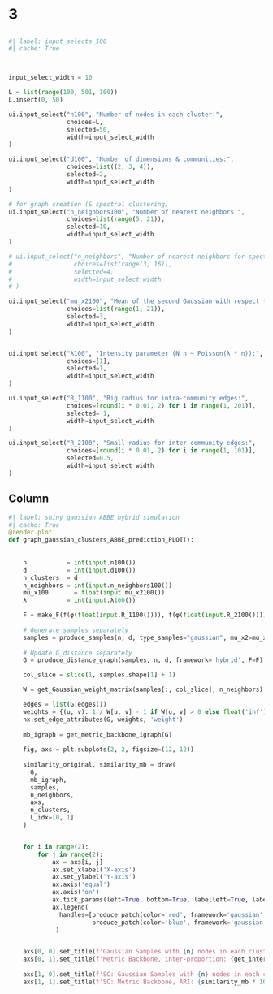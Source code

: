 # 3

##  {.sidebar width="300px"}

```python
#| label: input_selects_100
#| cache: True



input_select_width = 10

L = list(range(100, 501, 100))
L.insert(0, 50)

ui.input_select("n100", "Number of nodes in each cluster:",
                choices=L,
                selected=50,
                width=input_select_width
)

ui.input_select("d100", "Number of dimensions & communities:",
                choices=list((2, 3, 4)),
                selected=2,
                width=input_select_width
)

# for graph creation (& spectral clustering)
ui.input_select("n_neighbors100", "Number of nearest neighbors ",
                choices=list(range(5, 21)),
                selected=10,
                width=input_select_width
)

# ui.input_select("n_neighbors", "Number of nearest neighbors for spectral clustering:",
#                 choices=list(range(3, 16)),
#                 selected=4,
#                 width=input_select_width
# )

ui.input_select("mu_x2100", "Mean of the second Gaussian with respect to the x-axis:",
                choices=list(range(1, 21)),
                selected=3,
                width=input_select_width
)


ui.input_select("λ100", "Intensity parameter (N_n ~ Poisson(λ * n)):",
                choices=[1],
                selected=1,
                width=input_select_width
)

ui.input_select("R_1100", "Big radius for intra-community edges:",
                choices=[round(i * 0.01, 2) for i in range(1, 201)],
                selected= 1,
                width=input_select_width
)

ui.input_select("R_2100", "Small radius for inter-community edges:",
                choices=[round(i * 0.01, 2) for i in range(1, 101)],
                selected=0.5,
                width=input_select_width
)

```

## Column

```python
#| label: shiny_gaussian_ABBE_hybrid_simulation
#| cache: True
@render.plot
def graph_gaussian_clusters_ABBE_prediction_PLOT():
  
    
    n           = int(input.n100())
    d           = int(input.d100())
    n_clusters  = d
    n_neighbors = int(input.n_neighbors100())
    mu_x100       = float(input.mu_x2100())
    λ           = int(input.λ100())

    F = make_F(f(φ(float(input.R_1100()))), f(φ(float(input.R_2100()))))
    
    # Generate samples separately
    samples = produce_samples(n, d, type_samples="gaussian", mu_x2=mu_x100)
    
    # Update G_distance separately
    G = produce_distance_graph(samples, n, d, framework='hybrid', F=F)

    col_slice = slice(1, samples.shape[1] + 1)

    W = get_Gaussian_weight_matrix(samples[:, col_slice], n_neighbors)

    edges = list(G.edges())
    weights = {(u, v): 1 / W[u, v] - 1 if W[u, v] > 0 else float('inf') for u, v in edges}
    nx.set_edge_attributes(G, weights, 'weight')
    
    mb_igraph = get_metric_backbone_igraph(G)
    
    fig, axs = plt.subplots(2, 2, figsize=(12, 12))
    
    similarity_original, similarity_mb = draw(
      G,
      mb_igraph,
      samples,
      n_neighbors,
      axs,
      n_clusters,
      L_idx=[0, 1]
    )


    for i in range(2):
        for j in range(2):
            ax = axs[i, j]
            ax.set_xlabel('X-axis')
            ax.set_ylabel('Y-axis')
            ax.axis('equal')
            ax.axis('on')
            ax.tick_params(left=True, bottom=True, labelleft=True, labelbottom=True)
            ax.legend(
              handles=[produce_patch(color='red', framework='gaussian', mu_x2=0),
                       produce_patch(color='blue', framework='gaussian', mu_x2=mu_x100)]
             )


    axs[0, 0].set_title(f'Gaussian Samples with {n} nodes in each cluster, inter-proportion: {get_inter_proportion(G) * 100:.2f}%')
    axs[0, 1].set_title(f'Metric Backbone, inter-proportion: {get_inter_proportion(mb_igraph) * 100:.2f}%')
    
    axs[1, 0].set_title(f'SC: Gaussian Samples with {n} nodes in each cluster, ARI: {similarity_original * 100:.2f}%')
    axs[1, 1].set_title(f'SC: Metric Backbone, ARI: {similarity_mb * 100:.2f}%')
    
```